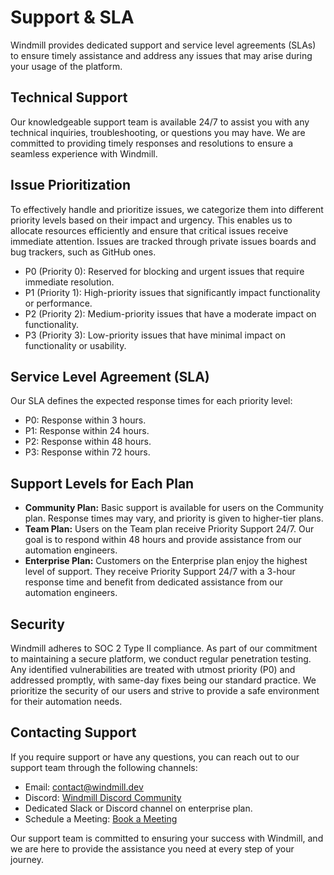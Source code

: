 
# Support & SLA

Windmill provides dedicated support and service level agreements (SLAs) to ensure timely assistance and address any issues that may arise during your usage of the platform.

## Technical Support

Our knowledgeable support team is available 24/7 to assist you with any technical inquiries, troubleshooting, or questions you may have. We are committed to providing timely responses and resolutions to ensure a seamless experience with Windmill.

## Issue Prioritization

To effectively handle and prioritize issues, we categorize them into different priority levels based on their impact and urgency. This enables us to allocate resources efficiently and ensure that critical issues receive immediate attention. Issues are tracked through private issues boards and bug trackers, such as GitHub ones.

- P0 (Priority 0): Reserved for blocking and urgent issues that require immediate resolution.
- P1 (Priority 1): High-priority issues that significantly impact functionality or performance.
- P2 (Priority 2): Medium-priority issues that have a moderate impact on functionality.
- P3 (Priority 3): Low-priority issues that have minimal impact on functionality or usability.

## Service Level Agreement (SLA)

Our SLA defines the expected response times for each priority level:

- P0: Response within 3 hours.
- P1: Response within 24 hours.
- P2: Response within 48 hours.
- P3: Response within 72 hours.

## Support Levels for Each Plan

- **Community Plan:** Basic support is available for users on the Community plan. Response times may vary, and priority is given to higher-tier plans.
- **Team Plan:** Users on the Team plan receive Priority Support 24/7. Our goal is to respond within 48 hours and provide assistance from our automation engineers.
- **Enterprise Plan:** Customers on the Enterprise plan enjoy the highest level of support. They receive Priority Support 24/7 with a 3-hour response time and benefit from dedicated assistance from our automation engineers.

<div class="grid grid-cols-2 gap-6 mb-4">
	<DocCard
		title="Plans Details and Subscriptions"
		description="Details on each Windmill Plan"
		href="/docs/misc/plans_details"
	/>
</div>

## Security

Windmill adheres to SOC 2 Type II compliance. As part of our commitment to maintaining a secure platform, we conduct regular penetration testing. Any identified vulnerabilities are treated with utmost priority (P0) and addressed promptly, with same-day fixes being our standard practice. We prioritize the security of our users and strive to provide a safe environment for their automation needs.

## Contacting Support

If you require support or have any questions, you can reach out to our support team through the following channels:

- Email: contact@windmill.dev
- Discord: [Windmill Discord Community](https://discord.com/invite/V7PM2YHsPB)
- Dedicated Slack or Discord channel on enterprise plan.
- Schedule a Meeting: [Book a Meeting](https://www.windmill.dev/book-demo)

Our support team is committed to ensuring your success with Windmill, and we are here to provide the assistance you need at every step of your journey.

<div class="grid grid-cols-2 gap-6 mb-4">
	<DocCard
		title="Contact / Getting Help"
		description="Getting stuck using Windmill? Your problem can be quickly solved and reporting it is the best way to contribute."
		href="/docs/misc/getting_help"
	/>
</div>